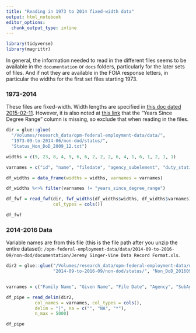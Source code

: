 ```yaml
---
title: "Reading in 1973 to 2014 fixed-width data"
output: html_notebook
editor_options: 
  chunk_output_type: inline
---
```


```r
library(tidyverse)
library(magrittr)
```

In general, the information needed to read in the different files seems to be available in the `documentation` or `docs` folders, particularly for the later sets of files. And if not they are available in the FOIA response letters, in particular the widths for the first set files starting 1973. 

### 1973-2014

These files are fixed-width. Width lengths are specified in [this doc dated 2015-02-11](https://ia600608.us.archive.org/16/items/opm-federal-employment-data/docs/2015-02-11-opm-foia-response.pdf). However, it is also noted at [this link](https://archive.org/details/opm-federal-employment-data) that the "Years Since Degree Range" column is missing, so exclude that when reading in the files. 

```r
dir = glue::glue(
  "/Volumes/research_data/opm-federal-employment-data/data/",
  "1973-09-to-2014-06/non-dod/status/",
  "Status_Non_DoD_2009_12.txt")

widths = c(9, 23, 8, 4, 9, 6, 6, 2, 2, 2, 6, 4, 1, 6, 1, 2, 1, 1)

varnames = c("id", "name", "filedate", "agency_subelement", "duty_station", "age_range", "years_since_degree_range", "education", "payplan", "grade", "los", "occupation", "occupational_category", "adjusted_basic_pay", "supervisory_status", "appointment_type", "work_schedule", "nsftp")

df_widths = data_frame(widths = widths, varnames = varnames)

df_widths %<>% filter(varnames != "years_since_degree_range")

df_fwf = read_fwf(dir, fwf_widths(df_widths$widths, df_widths$varnames), n_max = 5000, na = c("", "NA", "*"), 
                  col_types = cols())

df_fwf

```

### 2014-2016 Data

Variable names are from this file (this is the file path after you unzip the entire dataset): `/opm-federal-employment-data/data/2014-09-to-2016-09/non-dod/documentation/Jeremy Singer-Vine Data Record Format.xls`. 

```r
dir2 = glue::glue("/Volumes/research_data/opm-federal-employment-data/data/", 
                  "2014-09-to-2016-09/non-dod/status/", "Non_DoD_201609.txt")


varnames = c("Family Name", "Given Name", "File Date", "Agency", "SubAgency", "State", "Age Range", "YSD (Year Since Degree) Range", "Education Level", "Pay Plan", "Grade", "LOS (Length of Service) Level", "Occupation", "Occupational Category (PATCO)", "Adjusted Basic Pay", "Supervisor", "TOA (Type of Appointment)", "Work Schedule", "NSFTP (Non-Seasonal Full-Time Permanent) Indicator")

df_pipe = read_delim(dir2, 
           col_names = varnames, col_types = cols(),
           delim = "|", na = c("", "NA", "*"), 
           n_max = 5000) 

df_pipe

```

